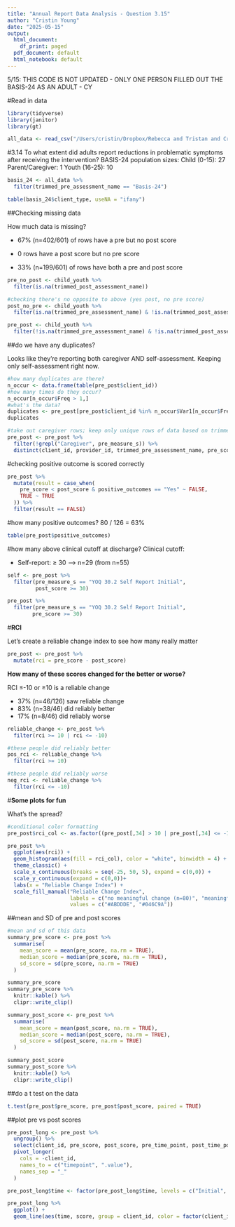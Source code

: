 ```yaml
---
title: "Annual Report Data Analysis - Question 3.15"
author: "Cristin Young"
date: "2025-05-15"
output:
  html_document:
    df_print: paged
  pdf_document: default
  html_notebook: default
---
```


5/15: THIS CODE IS NOT UPDATED - ONLY ONE PERSON FILLED OUT THE BASIS-24 AS AN ADULT - CY


#Read in data
```r
library(tidyverse)
library(janitor)
library(gt)

all_data <- read_csv("/Users/cristin/Dropbox/Rebecca and Tristan and Cristin/EInsight Data/demographic_discharge_clean.csv", show_col_types = FALSE)
```

#3.14 To what extent did adults report reductions in problematic symptoms after receiving the intervention?
BASIS-24 population sizes: 
Child (0-15): 27
Parent/Caregiver: 1
Youth (16-25): 10
```r
basis_24 <- all_data %>% 
  filter(trimmed_pre_assessment_name == "Basis-24")

table(basis_24$client_type, useNA = "ifany")
```

##Checking missing data

How much data is missing? 

- 67% (n=402/601) of rows have a pre but no post score

- 0 rows have a post score but no pre score

- 33% (n=199/601) of rows have both a pre and post score

```r
pre_no_post <- child_youth %>% 
  filter(is.na(trimmed_post_assessment_name))

#checking there's no opposite to above (yes post, no pre score)
post_no_pre <- child_youth %>% 
  filter(is.na(trimmed_pre_assessment_name) & !is.na(trimmed_post_assessment_name))

pre_post <- child_youth %>% 
  filter(!is.na(trimmed_pre_assessment_name) & !is.na(trimmed_post_assessment_name))
```

##do we have any duplicates?

Looks like they're reporting both caregiver AND self-assessment. Keeping only self-assessment right now.
```r
#how many duplicates are there?
n_occur <- data.frame(table(pre_post$client_id))
#how many times do they occur?
n_occur[n_occur$Freq > 1,]
#what's the data? 
duplicates <- pre_post[pre_post$client_id %in% n_occur$Var1[n_occur$Freq > 1],]
duplicates

#take out caregiver rows; keep only unique rows of data based on trimmed name
pre_post <- pre_post %>% 
  filter(!grepl("Caregiver", pre_measure_s)) %>% 
  distinct(client_id, provider_id, trimmed_pre_assessment_name, pre_score, post_score, .keep_all = TRUE)
```


#checking positive outcome is scored correctly
```r
pre_post %>% 
  mutate(result = case_when(
    pre_score < post_score & positive_outcomes == "Yes" ~ FALSE,
    TRUE ~ TRUE
  )) %>% 
  filter(result == FALSE)
```

#how many positive outcomes?
80 / 126 = 63%
```r
table(pre_post$positive_outcomes)
```

#how many above clinical cutoff at discharge?
Clinical cutoff:

  - Self-report: ≥ 30 --> n=29 (from n=55)
```r
self <- pre_post %>% 
  filter(pre_measure_s == "YOQ 30.2 Self Report Initial",
         post_score >= 30)

pre_post %>% 
  filter(pre_measure_s == "YOQ 30.2 Self Report Initial",
        pre_score >= 30)
```

#**RCI**

Let's create a reliable change index to see how many really matter
```r
pre_post <- pre_post %>% 
  mutate(rci = pre_score - post_score)
```


**How many of these scores changed for the better or worse?**

RCI ≤-10 or ≥10 is a reliable change

- 37% (n=46/126) saw reliable change
- 83% (n=38/46) did reliably better
- 17% (n=8/46) did reliably worse
```r
reliable_change <- pre_post %>% 
  filter(rci >= 10 | rci <= -10)

#these people did reliably better
pos_rci <- reliable_change %>% 
  filter(rci >= 10)

#these people did reliably worse
neg_rci <- reliable_change %>% 
  filter(rci <= -10)
```

#**Some plots for fun**

What's the spread?
```r
#conditional color formatting
pre_post$rci_col <- as.factor((pre_post[,34] > 10 | pre_post[,34] <= -10)*1)

pre_post %>% 
  ggplot(aes(rci)) + 
  geom_histogram(aes(fill = rci_col), color = "white", binwidth = 4) +
  theme_classic() +
  scale_x_continuous(breaks = seq(-25, 50, 5), expand = c(0,0)) +
  scale_y_continuous(expand = c(0,0))+
  labs(x = "Reliable Change Index") +
  scale_fill_manual("Reliable Change Index",
                    labels = c("no meaningful change (n=80)", "meaningful change (n=46)"), 
                    values = c("#ABDDDE", "#046C9A"))
```

##mean and SD of pre and post scores
```r
#mean and sd of this data
summary_pre_score <- pre_post %>%
  summarise(
    mean_score = mean(pre_score, na.rm = TRUE),
    median_score = median(pre_score, na.rm = TRUE),
    sd_score = sd(pre_score, na.rm = TRUE)
  )

summary_pre_score
summary_pre_score %>% 
  knitr::kable() %>% 
  clipr::write_clip()

summary_post_score <- pre_post %>%
  summarise(
    mean_score = mean(post_score, na.rm = TRUE),
    median_score = median(post_score, na.rm = TRUE),
    sd_score = sd(post_score, na.rm = TRUE)
  )

summary_post_score
summary_post_score %>% 
  knitr::kable() %>% 
  clipr::write_clip()
```

##do a t test on the data
```r
t.test(pre_post$pre_score, pre_post$post_score, paired = TRUE)
```
##plot pre vs post scores
```r
pre_post_long <- pre_post %>%
  ungroup() %>% 
  select(client_id, pre_score, post_score, pre_time_point, post_time_point) %>% 
  pivot_longer(
    cols = -client_id,
    names_to = c("timepoint", ".value"),
    names_sep = "_"
  )

pre_post_long$time <- factor(pre_post_long$time, levels = c("Initial", "Follow up 1", "Follow up 2"))

pre_post_long %>% 
  ggplot() + 
  geom_line(aes(time, score, group = client_id, color = factor(client_id)), show.legend = FALSE) 
```

